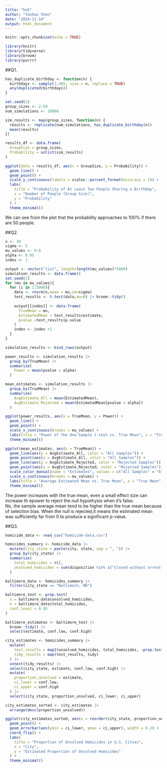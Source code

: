 ```yaml
---
title: "hw5"
author: "Yanhao Shen"
date: "2024-11-14"
output: html_document
---
```


```r
knitr::opts_chunk$set(echo = TRUE)
```

```r
library(knitr)
library(tidyverse)
library(broom)
library(purrr)
```

##Q1.
```r
has_duplicate_birthday <- function(n) {
  birthdays <- sample(1:365, size = n, replace = TRUE)
  any(duplicated(birthdays))
}

set.seed(2)
group_sizes <- 2:50
num_simulations <- 10000

sim_results <- map(group_sizes, function(n) {
  results <- replicate(num_simulations, has_duplicate_birthday(n))
  mean(results)
})

results_df <- data.frame(
  GroupSize = group_sizes,
  Probability = unlist(sim_results)
)

ggplot(data = results_df, aes(x = GroupSize, y = Probability)) +
  geom_line() +
  geom_point() +
  scale_y_continuous(labels = scales::percent_format(accuracy = 1)) +
  labs(
    title = "Probability of At Least Two People Sharing a Birthday",
    x = "Number of People (Group Size)",
    y = "Probability"
  ) +
  theme_minimal()
```

We can see from the plot that the probability approaches to 100% if there are 50 people.


##Q2.
```r
n <- 30
sigma <- 5 
mu_values <- 0:6
alpha <- 0.05
index <- 1

output <- vector("list", length=length(mu_values)*5000)
simulation_results <- data.frame()
set.seed(1)
for (mu in mu_values){
  for (i in 1:5000){
    data <- rnorm(n,mean = mu,sd=sigma)
    test_results <- t.test(data,mu=0) |> broom::tidy()
    
    output[[index]] <- data.frame(
      TrueMean = mu,
      EstimatedMean = test_results$estimate,
      pvalue =test_results$p.value
    )
    index <- index +1
  }
}

simulation_results <- bind_rows(output)

power_results <- simulation_results |>
  group_by(TrueMean) |>
  summarize(
    Power = mean(pvalue < alpha)
  )

mean_estimates <- simulation_results |>
  group_by(TrueMean) |>
  summarize(
    AvgEstimate_All = mean(EstimatedMean),
    AvgEstimate_Rejected = mean(EstimatedMean[pvalue < alpha])
  )

ggplot(power_results, aes(x = TrueMean, y = Power)) +
  geom_line() +
  geom_point() +
  scale_x_continuous(breaks = mu_values) +
  labs(title = "Power of the One-Sample t-test vs. True Mean", x = "True Mean", y = "Power") +
  theme_minimal()

ggplot(mean_estimates, aes(x = TrueMean)) +
  geom_line(aes(y = AvgEstimate_All, color = "All Samples")) +
  geom_point(aes(y = AvgEstimate_All, color = "All Samples")) +
  geom_line(aes(y = AvgEstimate_Rejected, color = "Rejected Samples")) +
  geom_point(aes(y = AvgEstimate_Rejected, color = "Rejected Samples")) +
  scale_color_manual(name = "Estimates", values = c("All Samples" = "blue", "Rejected Samples" = "red")) +
  scale_x_continuous(breaks = mu_values) +
  labs(title = "Average Estimated Mean vs. True Mean", x = "True Mean", y = "Average Estimated Mean") +
  theme_minimal()
```

The power increases with the true mean, even a small effect size can increase th epower to reject the null hypothysis when it's false.\
No, the sample average mean tend to be higher than the true mean because of selection bias. When the null is rejected,it means the estimated mean was sufficiently far from 0 to produce a significant p-value.


##Q3.
```r
homicide_data <- read_csv("homicide-data.csv")

homicides_summary <- homicide_data |>
  mutate(city_state = paste(city, state, sep = ", ")) |>
  group_by(city_state) |>
  summarize(
    total_homicides = n(),
    unsolved_homicides = sum(disposition %in% c("Closed without arrest", "Open/No arrest"))
  )

baltimore_data <- homicides_summary |>
  filter(city_state == "Baltimore, MD")

baltimore_test <- prop.test(
  x = baltimore_data$unsolved_homicides, 
  n = baltimore_data$total_homicides,
  conf.level = 0.95
)

baltimore_estimates <- baltimore_test |>
  broom::tidy() |>
  select(estimate, conf.low, conf.high)

city_estimates <- homicides_summary |>
  mutate(
    test_results = map2(unsolved_homicides, total_homicides, ~prop.test(.x, .y, conf.level = 0.95)),
    tidy_results = map(test_results, tidy)
  ) |>
  unnest(tidy_results) |>
  select(city_state, estimate, conf.low, conf.high) |>
  mutate(
    proportion_unsolved = estimate,
    ci_lower = conf.low,
    ci_upper = conf.high
  ) |>
  select(city_state, proportion_unsolved, ci_lower, ci_upper)

city_estimates_sorted <- city_estimates |>
  arrange(desc(proportion_unsolved))

ggplot(city_estimates_sorted, aes(x = reorder(city_state, proportion_unsolved), y = proportion_unsolved)) +
  geom_point() +
  geom_errorbar(aes(ymin = ci_lower, ymax = ci_upper), width = 0.2) +
  coord_flip() +
  labs(
    title = "Proportion of Unsolved Homicides in U.S. Cities",
    x = "City",
    y = "Estimated Proportion of Unsolved Homicides"
  ) +
  theme_minimal()

```

